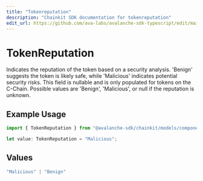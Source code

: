```yaml
---
title: "Tokenreputation"
description: "Chainkit SDK documentation for tokenreputation"
edit_url: https://github.com/ava-labs/avalanche-sdk-typescript/edit/main/chainkit/docs/models/components/tokenreputation.md
---
```


# TokenReputation

Indicates the reputation of the token based on a security analysis. 'Benign' suggests the token is likely safe, while 'Malicious'  indicates potential security risks. This field is nullable and is only populated for tokens on the C-Chain. Possible values are 'Benign', 'Malicious', or null if the  reputation is unknown.

## Example Usage

```typescript
import { TokenReputation } from "@avalanche-sdk/chainkit/models/components";

let value: TokenReputation = "Malicious";
```

## Values

```typescript
"Malicious" | "Benign"
```